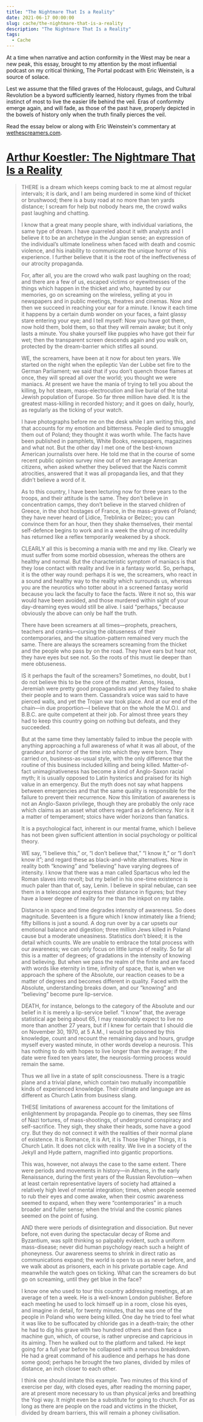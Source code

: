 ```yaml
---
title: "The Nightmare That Is a Reality"
date: 2021-06-17 00:00:00
slug: cache/the-nightmare-that-is-a-reality
description: "The Nightmare That Is a Reality"
tags:
  - Cache
---
```


At a time when narrative and action conformity in the West may be near a new peak, this essay, brought to my attention by the most influential podcast on my critical thinking, The Portal podcast with Eric Weinstein, is a source of solace.

Lest we assume that the filled graves of the Holocaust, gulags, and Cultural Revolution be a byword sufficiently learned, history rhymes from the tribal instinct of most to live the easier life behind the veil. Eras of conformity emerge again, and will fade, as those of the past have, properly depicted in the bowels of history only when the truth finally pierces the veil.

Read the essay below or along with Eric Weinstein's commentary at [wethescreamers.com](https://wethescreamers.com/).

# [Arthur Koestler: The Nightmare That Is a Reality](https://wethescreamers.com/)

> THERE is a dream which keeps coming back to me at almost regular intervals; it is dark, and I am being murdered in some kind of thicket or brushwood; there is a busy road at no more than ten yards distance; I scream for help but nobody hears me, the crowd walks past laughing and chatting.
>
> I know that a great many people share, with individual variations, the same type of dream. I have quarreled about it with analysts and I believe it to be an archetype in the Jungian sense; an expression of the individual’s ultimate loneliness when faced with death and cosmic violence, and his inability to communicate the unique horror of his experience. I further believe that it is the root of the ineffectiveness of our atrocity propaganda.
>
> For, after all, you are the crowd who walk past laughing on the road; and there are a few of us, escaped victims or eyewitnesses of the things which happen in the thicket and who, haunted by our memories, go on screaming on the wireless, yelling at you in newspapers and in public meetings, theatres and cinemas. Now and then we succeed in reaching your ear for a minute. I know it each time it happens by a certain dumb wonder on your faces, a faint glassy stare entering your eye; and I tell myself: Now you have got them, now hold them, bold them, so that they will remain awake; but it only lasts a minute. You shake yourself like puppies who have got their fur wet; then the transparent screen descends again and you walk on, protected by the dream-barrier which stifles all sound.
>
> WE, the screamers, have been at it now for about ten years. We started on the night when the epileptic Van der Lubbe set fire to the German Parliament; we said that if you don’t quench those flames at once, they will spread all over the world; you thought we were maniacs. At present we have the mania of trying to tell you about the killing, by hot steam, mass-electrocution and live burial of the total Jewish population of Europe. So far three million have died. It is the greatest mass-killing in recorded history; and it goes on daily, hourly, as regularly as the ticking of your watch.
>
> I have photographs before me on the desk while I am writing this, and that accounts for my emotion and bitterness. People died to smuggle them out of Poland; they thought it was worth while. The facts have been published in pamphlets, White Books, newspapers, magazines and what not. But the other day I met one of the best-known American journalists over here. He told me that in the course of some recent public opinion survey nine out of ten average American citizens, when asked whether they believed that the Nazis commit atrocities, answered that it was all propaganda lies, and that they didn’t believe a word of it.
>
> As to this country, I have been lecturing now for three years to the troops, and their attitude is the same. They don’t believe in concentration camps, they don’t believe in the starved children of Greece, in the shot hostages of France, in the mass-graves of Poland; they have never heard of Lidice, Treblinka or Belzec; you can convince them for an hour, then they shake themselves, their mental self-defence begins to work and in a week the shrug of incredulity has returned like a reflex temporarily weakened by a shock.
>
> CLEARLY all this is becoming a mania with me and my like. Clearly we must suffer from some morbid obsession, whereas the others are healthy and normal. But the characteristic symptom of maniacs is that they lose contact with reality and live in a fantasy world. So, perhaps, it is the other way round: perhaps it is we, the screamers, who react in a sound and healthy way to the reality which surrounds us, whereas you are the neurotics who totter about in a screened fantasy world because you lack the faculty to face the facts. Were it not so, this war would have been avoided, and those murdered within sight of your day-dreaming eyes would still be alive. I said “perhaps,” because obviously the above can only be half the truth.
>
> There have been screamers at all times—prophets, preachers, teachers and cranks—cursing the obtuseness of their contemporaries, and the situation-pattern remained very much the same. There are always the screamers screaming from the thicket and the people who pass by on the road. They have ears but hear not, they have eyes but see not. So the roots of this must lie deeper than mere obtuseness.
>
> IS it perhaps the fault of the screamers? Sometimes, no doubt, but I do not believe this to be the core of the matter. Amos, Hosea, Jeremiah were pretty good propagandists and yet they failed to shake their people and to warn them. Cassandra’s voice was said to have pierced walls, and yet the Trojan war took place. And at our end of the chain—in due proportion—I believe that on the whole the M.O.I. and B.B.C. are quite competent at their job. For almost three years they had to keep this country going on nothing but defeats, and they succeeded.
>
> But at the same time they lamentably failed to imbue the people with anything approaching a full awareness of what it was all about, of the grandeur and horror of the time into which they were born. They carried on, business-as-usual style, with the only difference that the routine of this business included killing and being killed. Matter-of-fact unimaginativeness has become a kind of Anglo-Saxon racial myth; it is usually opposed to Latin hysterics and praised for its high value in an emergency. But the myth does not say what happens between emergencies and that the same quality is responsible for the failure to prevent their recurrence. Now this limitation of awareness is not an Anglo-Saxon privilege, though they are probably the only race which claims as an asset what others regard as a deficiency. Nor is it a matter of temperament; stoics have wider horizons than fanatics.
>
> It is a psychological fact, inherent in our mental frame, which I believe has not been given sufficient attention in social psychology or political theory.
>
> WE say, “I believe this,” or, “I don’t believe that,” “I know it,” or “I don’t know it”; and regard these as black-and-white alternatives. Now in reality both “knowing” and “believing” have varying degrees of intensity. I know that there was a man called Spartacus who led the Roman slaves into revolt; but my belief in his one-time existence is much paler than that of, say, Lenin. I believe in spiral nebulae, can see them in a telescope and express their distance in figures; but they have a lower degree of reality for me than the inkpot on my table.
>
> Distance in space and time degrades intensity of awareness. So does magnitude. Seventeen is a figure which I know intimately like a friend; fifty billions is just a sound. A dog run over by a car upsets our emotional balance and digestion; three million Jews killed in Poland cause but a moderate uneasiness. Statistics don’t bleed; it is the detail which counts. We are unable to embrace the total process with our awareness; we can only focus on little lumps of reality. So far all this is a matter of degrees; of gradations in the intensity of knowing and believing. But when we pass the realm of the finite and are faced with words like eternity in time, infinity of space, that is, when we approach the sphere of the Absolute, our reaction ceases to be a matter of degrees and becomes different in quality. Faced with the Absolute, understanding breaks down, and our “knowing” and “believing” become pure lip-service.
>
> DEATH, for instance, belongs to the category of the Absolute and our belief in it is merely a lip-service belief. “I know” that, the average statistical age being about 65, I may reasonably expect to live no more than another 27 years, but if I knew for certain that I should die on November 30, 1970, at 5 A.M., I would be poisoned by this knowledge, count and recount the remaining days and hours, grudge myself every wasted minute, in other words develop a neurosis. This has nothing to do with hopes to live longer than the average; if the date were fixed ten years later, the neurosis-forming process would remain the same.
>
> Thus we all live in a state of split consciousness. There is a tragic plane and a trivial plane, which contain two mutually incompatible kinds of experienced knowledge. Their climate and language are as different as Church Latin from business slang.
>
> THESE limitations of awareness account for the limitations of enlightenment by propaganda. People go to cinemas, they see films of Nazi tortures, of mass-shootings, of underground conspiracy and self-sacrifice. They sigh, they shake their heads, some have a good cry. But they do not connect it with the realities of their normal plane of existence. It is Romance, it is Art, it is Those Higher Things, it is Church Latin. It does not click with reality. We live in a society of the Jekyll and Hyde pattern, magnified into gigantic proportions.
>
> This was, however, not always the case to the same extent. There were periods and movements in history—in Athens, in the early Renaissance, during the first years of the Russian Revolution—when at least certain representative layers of society had attained a relatively high level of mental integration; times, when people seemed to rub their eyes and come awake, when their cosmic awareness seemed to expand, when they were “contemporaries” in a much broader and fuller sense; when the trivial and the cosmic planes seemed on the point of fusing.
>
> AND there were periods of disintegration and dissociation. But never before, not even during the spectacular decay of Rome and Byzantium, was split thinking so palpably evident, such a uniform mass-disease; never did human psychology reach such a height of phoneyness. Our awareness seems to shrink in direct ratio as communications expand; the world is open to us as never before, and we walk about as prisoners, each in his private portable cage. And meanwhile the watch goes on ticking. What can the screamers do but go on screaming, until they get blue in the face?
>
> I know one who used to tour this country addressing meetings, at an average of ten a week. He is a well-known London publisher. Before each meeting he used to lock himself up in a room, close his eyes, and imagine in detail, for twenty minutes, that he was one of the people in Poland who were being killed. One day he tried to feel what it was like to be suffocated by chloride gas in a death-train; the other he had to dig his grave with two hundred others and then face a machine gun, which, of course, is rather unprecise and capricious in its aiming. Then he walked out to the platform and talked. He kept going for a full year before he collapsed with a nervous breakdown. He had a great command of his audience and perhaps he has done some good; perhaps he brought the two planes, divided by miles of distance, an inch closer to each other.
>
> I think one should imitate this example. Two minutes of this kind of exercise per day, with closed eyes, after reading the morning paper, are at present more necessary to us than physical jerks and breathing the Yogi way. It might even be a substitute for going to church. For as long as there are people on the road and victims in the thicket, divided by dream barriers, this will remain a phoney civilisation.
